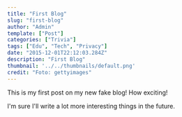 ```yaml
---
title: "First Blog"
slug: "first-blog"
author: "Admin"
template: ["Post"]
categories: ["Trivia"]
tags: ["Edu", "Tech", "Privacy"]
date: "2015-12-01T22:12:03.284Z"
description: "First Blog"
thumbnail: '../../thumbnails/default.png'
credit: "Foto: gettyimages"
---
```


This is my first post on my new fake blog! How exciting!

I'm sure I'll write a lot more interesting things in the future.